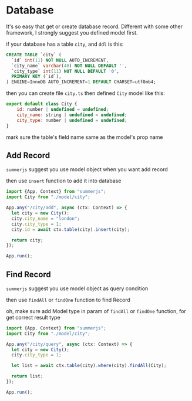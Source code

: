 # Database

It's so easy that get or create database record. Different with some other framework, I strongly suggest you defined model first.

if your database has a table `city`, and `ddl` is this:
```sql
CREATE TABLE `city` (
  `id` int(11) NOT NULL AUTO_INCREMENT,
  `city_name` varchar(40) NOT NULL DEFAULT '',
  `city_type` int(11) NOT NULL DEFAULT '0',
  PRIMARY KEY (`id`),
) ENGINE=InnoDB AUTO_INCREMENT=1 DEFAULT CHARSET=utf8mb4;
```
then you can create file `city.ts` then defined `City` model like this:
```js
export default class City {
    id: number | undefined = undefined;
    city_name: string | undefined = undefined;
    city_type: number | undefined = undefined;
}
````
mark sure the table's field name same as the model's prop name
## Add Record
`summerjs` suggest you use model object when you want add record

then use `insert` function to add it into database
```js
import {App, Context} from "summerjs";
import City from "./model/city";

App.any("/city/add", async (ctx: Context) => {
  let city = new City();
  city.city_name = "london";
  city.city_type = 1;
  city.id = await ctx.table(city).insert(city);

  return city;
});

App.run();
```

## Find Record

`summerjs` suggest you use model object as query condition

then use `findAll` or `findOne` function to find Record

oh, make sure add Model type in param of `findAll` or `findOne` function, for get correct result type
```js
import {App, Context} from "summerjs";
import City from "./model/city";

App.any("/city/query", async (ctx: Context) => {
  let city = new City();
  city.city_type = 1;

  let list = await ctx.table(city).where(city).findAll(City);

  return list;
});

App.run();
```